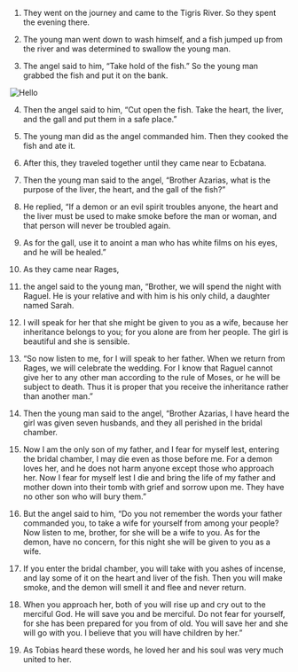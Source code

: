 1. They went on the journey and came to the Tigris River. So they spent the evening there.

2. The young man went down to wash himself, and a fish jumped up from the river and was determined to swallow the young man.

3. The angel said to him, “Take hold of the fish.” So the young man grabbed the fish and put it on the bank.

![Hello](/images/Tobit0604.jpeg)

4. Then the angel said to him, “Cut open the fish. Take the heart, the liver, and the gall and put them in a safe place.”

5. The young man did as the angel commanded him. Then they cooked the fish and ate it.

6. After this, they traveled together until they came near to Ecbatana.

7. Then the young man said to the angel, “Brother Azarias, what is the purpose of the liver, the heart, and the gall of the fish?”

8. He replied, “If a demon or an evil spirit troubles anyone, the heart and the liver must be used to make smoke before the man or woman, and that person will never be troubled again.

9. As for the gall, use it to anoint a man who has white films on his eyes, and he will be healed.”

10. As they came near Rages,

11. the angel said to the young man, “Brother, we will spend the night with Raguel. He is your relative and with him is his only child, a daughter named Sarah.

12. I will speak for her that she might be given to you as a wife, because her inheritance belongs to you; for you alone are from her people. The girl is beautiful and she is sensible.

13. “So now listen to me, for I will speak to her father. When we return from Rages, we will celebrate the wedding. For I know that Raguel cannot give her to any other man according to the rule of Moses, or he will be subject to death. Thus it is proper that you receive the inheritance rather than another man.”

14. Then the young man said to the angel, “Brother Azarias, I have heard the girl was given seven husbands, and they all perished in the bridal chamber.

15. Now I am the only son of my father, and I fear for myself lest, entering the bridal chamber, I may die even as those before me. For a demon loves her, and he does not harm anyone except those who approach her. Now I fear for myself lest I die and bring the life of my father and mother down into their tomb with grief and sorrow upon me. They have no other son who will bury them.”

16. But the angel said to him, “Do you not remember the words your father commanded you, to take a wife for yourself from among your people? Now listen to me, brother, for she will be a wife to you. As for the demon, have no concern, for this night she will be given to you as a wife.

17. If you enter the bridal chamber, you will take with you ashes of incense, and lay some of it on the heart and liver of the fish. Then you will make smoke, and the demon will smell it and flee and never return.

18. When you approach her, both of you will rise up and cry out to the merciful God. He will save you and be merciful. Do not fear for yourself, for she has been prepared for you from of old. You will save her and she will go with you. I believe that you will have children by her.”

19. As Tobias heard these words, he loved her and his soul was very much united to her.
